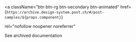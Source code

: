 <a
  className="btn btn-rg btn-secondary btn-animated"
  href={`https://archive.design-system.post.ch/#/post-samples/${props.component}`}
 
  rel="nofollow noopener noreferrer"
>
  <span>See archived documentation</span>
</a>
